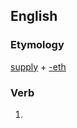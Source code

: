 ==English==

===Etymology===
[[supply]] + [[-eth]]

===Verb===
{{infl|en|verb form}}

# {{archaic third-person singular of|supply}}